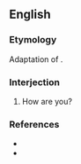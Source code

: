 ==English==

===Etymology===
Adaptation of {{etyl|ko|en}} {{term|안녕하십니까|tr=annyeonghasimnikka|lang=ko}}.

===Interjection===
{{en-interj|head=[[on]] [[your]] [[horse]], [[amigo]]?}}

# {{context|military|slang}} How are you?

===References===
* {{reference-book |author=Dickson, Paul |year=2004 |origyear=1994 |title=War Slang: American Fighting Words and Phrases Since the Civil War |edition=2nd ed. |location=Washington, D.C. |publisher=Brassey's |id=ISBN 1-57488-710-6 |pages=p. 251}}
* {{reference-book |author=Elting, John R.; Dan Cragg; Ernest Deal |year=1984 |title=A Dictionary of Soldier Talk |location=New York |publisher=Scribners |id=ISBN 0-684-17862-1 |pages=p. 218}}